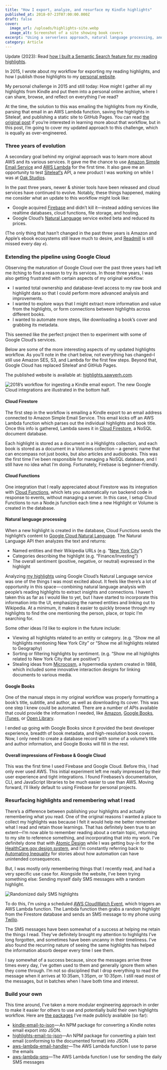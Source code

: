 ```yaml
---
title: "How I export, analyze, and resurface my Kindle highlights"
published_at: 2018-07-23T07:00:00.000Z
draft: false
cover:
  image_url: /uploads/highlights-site.webp
  image_alt: Screenshot of a site showing book covers
excerpt: "Using a serverless approach, natural language processing, and\_SMS."
category: Article
---
```


Update (2023): Read [how I built a Semantic Search feature for my reading highlights](/blog/semantic-search-for-reading-highlights).

In 2015, I wrote about my workflow for exporting my reading highlights, and how I publish those highlights to my [personal website](https://highlights.sawyerh.com/).

My personal challenge in 2015 and still today: How might I gather all my highlights from Kindle and put them into a personal online archive, where I can share, browse, and reflect on everything I’ve read?

At the time, the solution to this was emailing the highlights from my Kindle, parsing that email in an AWS Lambda function, saving the highlights in Siteleaf, and publishing a static site to GitHub Pages. You can read [the original post](https://medium.com/@sawyerh/how-i-m-exporting-my-highlights-from-the-grasps-of-ibooks-and-kindle-ce6a6031b298) if you’re interested in learning more about that workflow, but in this post, I’m going to cover my updated approach to this challenge, which is equally as over-engineered.

### Three years of evolution

A secondary goal behind my original approach was to learn more about AWS and its various services. It gave me the chance to use [Amazon Simple Email Service](https://aws.amazon.com/ses/) and [AWS Lambda](https://aws.amazon.com/lambda/) for the first time. It also gave me an opportunity to test [Siteleaf’s](https://www.siteleaf.com/) API, a new product I was working on while I was at [Oak Studios](https://oak.is/).

In the past three years, newer & shinier tools have been released and cloud services have continued to evolve. Notably, these things happened, making me consider what an update to this workflow might look like:

- Google acquired [Firebase](https://firebase.google.com/) and didn’t kill it—instead adding services like realtime databases, cloud functions, file storage, and hosting.
- Google Cloud’s [Natural Language](https://cloud.google.com/natural-language/) service exited beta and reduced its prices.

(The only thing that hasn’t changed in the past three years is Amazon and Apple’s ebook ecosystems still leave much to desire, and [Readmill](http://readmill.com/) is still missed every day ✊).

### Extending the pipeline using Google Cloud

Observing the maturation of Google Cloud over the past three years had left me itching to find a reason to try its services. In those three years, I was also getting frustrated with certain aspects of my original workflow:

- I wanted total ownership and database-level access to my raw book and highlight data so that I could perform more advanced analysis and improvements.
- I wanted to explore ways that I might extract more information and value from the highlights, or form connections between highlights across different books.
- I wanted to automate more steps, like downloading a book’s cover and grabbing its metadata.

This seemed like the perfect project then to experiment with some of Google Cloud’s services.

Below are some of the more interesting aspects of my updated highlights workflow. As you’ll note in the chart below, not everything has changed–I still use Amazon SES, S3, and Lambda for the first few steps. Beyond that, Google Cloud has replaced Siteleaf and GitHub Pages.

The published website is available at: [highlights.sawyerh.com](https://highlights.sawyerh.com/).

![](/uploads/highlights-data-flow.webp "2018’s workflow for ingesting a Kindle email export. The new Google Cloud integrations are illustrated in the bottom half.")

#### Cloud Firestore

The first step in the workflow is emailing a Kindle export to an email address connected to Amazon Simple Email Service. This email kicks off an AWS Lambda function which parses out the individual highlights and book title. Once this info is gathered, Lambda saves it in [Cloud Firestore](https://firebase.google.com/products/firestore/), a NoSQL document database.

Each highlight is stored as a document in a Highlights collection, and each book is stored as a document in a Volumes collection – a generic name that can encompass not just books, but also articles and audiobooks. This was the first time I’ve been responsible for managing a NoSQL database, and I still have no idea what I’m doing. Fortunately, Firebase is beginner-friendly.

#### Cloud Functions

One integration that I really appreciated about Firestore was its integration with [Cloud Functions](https://firebase.google.com/docs/functions/), which lets you automatically run backend code in response to events, without managing a server. In this case, I setup Cloud Functions to run a Node.js function each time a new Highlight or Volume is created in the database.

#### Natural language processing

When a new highlight is created in the database, Cloud Functions sends the highlight’s content to [Google Cloud Natural Language](https://cloud.google.com/natural-language/). The Natural Language API then analyzes the text and returns:

- Named entities and their Wikipedia URLs (e.g. “[New York City](https://en.m.wikipedia.org/wiki/New_York_City)”)
- Categories describing the highlight (e.g. “Finance/Investing”)
- The overall sentiment (positive, negative, or neutral) expressed in the highlight

Analyzing [my highlights](https://highlights.sawyerh.com/) using Google Cloud’s Natural Language service was one of the things I was most excited about. It feels like there’s a lot of opportunity in this space — combining natural language analysis with people’s reading highlights to extract insights and connections. I haven’t taken this as far as I would like to yet, but I have started to incorporate this information into the UI, emphasizing the named entities and linking out to Wikipedia. At a minimum, it makes it easier to quickly browse through my highlights to find the one mentioning the person, place, or topic I’m searching for.

<MarkdownImage
  url="/uploads/highlight-with-entities.webp"
  caption="A highlight from “Automating Inequality”, showing entities (e.g. Los Angeles) linking to their Wikipedia pages."
  size="prose"
/>

Some other ideas I’d like to explore in the future include:

- Viewing all highlights related to an entity or category. (e.g. “Show me all highlights mentioning New York City” or “Show me all highlights related to Geography)
- Sorting or filtering highlights by sentiment. (e.g. “Show me all highlights related to New York City that are positive”)
- Stealing ideas from [Microcosm](https://www.youtube.com/watch?v=DF9oAwUgmKo), a hypermedia system created in 1988, which included some innovative interaction designs for linking documents to various media.

#### Google Books

One of the manual steps in my original workflow was properly formatting a book’s title, subtitle, and author, as well as downloading its cover. This was one step I knew could be automated. There are a number of APIs available that could provide the information I needed, like [Amazon](https://docs.aws.amazon.com/AWSECommerceService/latest/DG/EX_SearchingbyTitle.html), [Google Books](https://developers.google.com/books/docs/v1/using#PerformingSearch), [iTunes](https://affiliate.itunes.apple.com/resources/blog/using-isbns-with-the-ibookstore/), or [Open Library](https://openlibrary.org/dev/docs/api/search).

<MarkdownImage
  url="/uploads/highlight-book-details.webp"
  caption="Amongst other things, Google Books provides the cover, subtitle, and authors."
  size="prose"
/>

I ended up going with Google Books since it provided the best developer experience, breadth of book metadata, and high-resolution book covers. Now, I only need to create a database record with some of a volume’s title and author information, and Google Books will fill in the rest.

#### Overall impressions of Firebase & Google Cloud

This was the first time I used Firebase and Google Cloud. Before this, I had only ever used AWS. This initial experiment left me really impressed by their user experience and tight integrations. I found Firebases’s documentation, CLI, and JavaScript libraries to be much easier to use than AWS. Moving forward, I’ll likely default to using Firebase for personal projects.

### Resurfacing highlights and remembering what I read

There’s a difference between publishing your highlights and actually remembering what you read. One of the original reasons I wanted a place to collect my highlights was because I felt it would help me better remember what I read and retain those learnings. That has definitely been true to an extent—I’m now able to remember reading about a certain topic, returning to my site to reference something, and incorporating that into my work. I’ve definitely done that with [Atomic Design](https://highlights.sawyerh.com/volumes/a8365f29-dea7-458b-96ac-ee9914955a34) while I was getting buy-in for the [HealthCare.gov design system](https://blog.navapbc.com/healthcare-gov-design-system-fc27964a14c9), and I’m constantly referring back to [Automating Inequality](https://highlights.sawyerh.com/volumes/3sw8rlMDNdZQIgE5kUaJ) for stories about how automation can have unintended consequences.

But, I was mostly only remembering things that I recently read, and had a very specific use case for. Alongside the website, I’ve been trying something else: Sending myself daily SMS messages with a random highlight.

![](/uploads/highlight-sms.webp "Randomized daily SMS highlights")

To do this, I’m using a scheduled [AWS CloudWatch Event](https://docs.aws.amazon.com/AmazonCloudWatch/latest/events/WhatIsCloudWatchEvents.html), which triggers an AWS Lambda function. The Lambda function then grabs a random highlight from the Firestore database and sends an SMS message to my phone using [Twilio](https://www.twilio.com/).

The SMS messages have been somewhat of a success at helping me retain the things I read. They’ve definitely brought my attention to highlights I’ve long forgotten, and sometimes have been uncanny in their timeliness. I’ve also found the recurring nature of seeing the same highlights has helped the information absorb deeper every time I see them.

I say somewhat of a success because, since the messages arrive three times every day, I’ve gotten used to them and generally ignore them when they come through. I’m not so disciplined that I drop everything to read the message when it arrives at 10:35am, 1:35pm, or 10:35pm. I still read most of the messages, but in batches when I have both time and interest.

### Build your own

This time around, I’ve taken a more modular engineering approach in order to make it easier for others to use and potentially build their own highlights workflow. Here are [the packages](https://github.com/sawyerh/highlight-utils) I’ve made publicly available (so far):

- [kindle-email-to-json](https://github.com/sawyerh/highlight-utils/tree/master/packages/kindle-email-to-json) — An NPM package for converting a Kindle notes email export into JSON.
- [highlights-email-to-json](https://github.com/sawyerh/highlight-utils/tree/master/packages/highlights-email-to-json)—An NPM package for converting a plain text email (conforming to the documented format) into JSON.
- [aws-lambda-email-handler](https://github.com/sawyerh/highlight-utils/tree/master/packages/aws-lambda-email-handler)—The AWS Lambda function I use to parse the emails
- [aws-lambda-sms](https://github.com/sawyerh/highlight-utils/tree/master/packages/aws-lambda-sms)—The AWS Lambda function I use for sending the daily SMS messages
